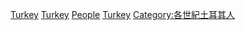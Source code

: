 {{CatPair|20世紀土耳其人|22世紀土耳其人}}
{{Commons category|21st-century people of Turkey}}

[[Category:21世紀歐洲各國人物|Turkey]]
[[Category:21世紀亞洲各國人物|Turkey]]
[[Category:21世紀土耳其|People]]
[[Category:21世紀各國人物|Turkey]]
[[Category:各世紀土耳其人|Category:各世紀土耳其人]]